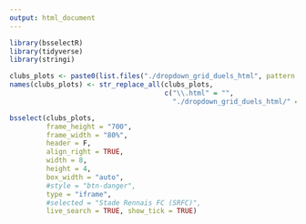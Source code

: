 ```yaml
---
output: html_document
---
```


```r

library(bsselectR)
library(tidyverse)
library(stringi)

clubs_plots <- paste0(list.files("./dropdown_grid_duels_html", pattern ="\\.html$",full.names = TRUE))
names(clubs_plots) <- str_replace_all(clubs_plots, 
                                      c("\\.html" = "", 
                                        "./dropdown_grid_duels_html/" = ""))

bsselect(clubs_plots,
         frame_height = "700",
         frame_width = "80%", 
         header = F,
         align_right = TRUE,
         width = 8,
         height = 4,
         box_width = "auto",
         #style = "btn-danger",
         type = "iframe", 
         #selected = "Stade Rennais FC (SRFC)", 
         live_search = TRUE, show_tick = TRUE)


```
